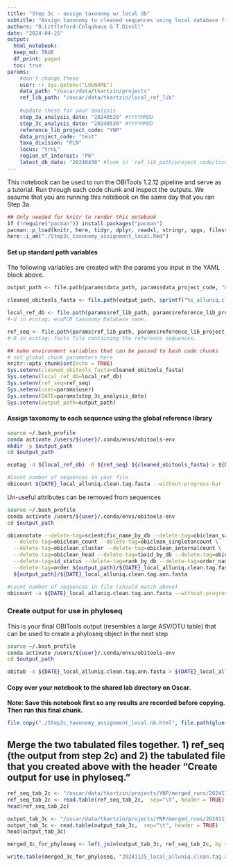 ```yaml
---
title: "Step 3c - assign taxonomy w/ local db"
subtitle: "Assign taxonomy to cleaned sequences using local database file."
authors: "B.Littleford-Colquhoun & T.Divoll"
date: "2024-04-25"
output: 
  html_notebook:
  keep_md: TRUE
  df_print: paged
  toc: true
params:
    #don't change these
    user: !r Sys.getenv("LOGNAME")
    data_path: "/oscar/data/tkartzin/projects"
    ref_lib_path: "/oscar/data/tkartzin/local_ref_lib"
  
    #update these for your analysis
    step_3a_analysis_date: "20240529" #YYYYMMDD
    step_3c_analysis_date: "20240530" #YYYYMMDD
    reference_lib_project_code: "YNP"
    data_project_code: "test"
    taxa_division: "PLN"
    locus: "trnL"
    region_of_interest: "P6"
    latest_db_date: "20240430" #look in `ref_lib_path/project_code/locus/region_of_interest` for the most recent local reference library you want to use
---
```


This notebook can be used to run the OBITools 1.2.12 pipeline and serve as a tutorial. Run through each code chunk and inspect the outputs. We assume that you are running this notebook on the same day that you ran Step 3a.

```r
## Only needed for knitr to render this notebook
if (!require("pacman")) install.packages("pacman")
pacman::p_load(knitr, here, tidyr, dplyr, readxl, stringr, spgs, filesstrings)
here::i_am("./Step3c_taxonomy_assignment_local.Rmd")
```

#### Set up standard path variables
The following variables are created with the params you input in the YAML block above.
```r
output_path <- file.path(params$data_path, params$data_project_code, "merged_runs", sprintf("%s_%s", params$step_3a_analysis_date, params$user))

cleaned_obitools_fasta <- file.path(output_path, sprintf("%s_alluniq.clean.fasta", params$step_3a_analysis_date))

local_ref_db <- file.path(params$ref_lib_path, params$reference_lib_project_code, params$locus, params$region_of_interest, params$latest_db_date, sprintf("formatdb_%s_%s", params$reference_lib_project_code, params$locus), sprintf("%s_%s_%s", params$reference_lib_project_code, params$locus, params$latest_db_date)) 
#-d in ecotag; ecoPCR taxonomy Database name.

ref_seq <- file.path(params$ref_lib_path, params$reference_lib_project_code, params$locus, params$region_of_interest, params$latest_db_date, sprintf("%s%s_completeDB_%s.fasta", params$reference_lib_project_code, params$region_of_interest, params$latest_db_date)) 
#-R in ecotag; fasta file containing the reference sequences.
```

```r
## make environment variables that can be passed to bash code chunks
# set global chunk parameters here
knitr::opts_chunk$set(echo = TRUE)
Sys.setenv(cleaned_obitools_fasta=cleaned_obitools_fasta)
Sys.setenv(local_ref_db=local_ref_db)
Sys.setenv(ref_seq=ref_seq)
Sys.setenv(user=params$user)
Sys.setenv(DATE=params$step_3c_analysis_date)
Sys.setenv(output_path=output_path)
```

#### Assign taxonomy to each sequence using the global reference library
```bash
source ~/.bash_profile
conda activate /users/${user}/.conda/envs/obitools-env
mkdir -p $output_path
cd $output_path

ecotag -d ${local_ref_db} -R ${ref_seq} ${cleaned_obitools_fasta} > ${DATE}_local_alluniq.clean.tag.fasta

#Count number of sequences in your file
obicount ${DATE}_local_alluniq.clean.tag.fasta --without-progress-bar
```

Un-useful attributes can be removed from sequences
```bash
source ~/.bash_profile
conda activate /users/${user}/.conda/envs/obitools-env
cd $output_path

obiannotate --delete-tag=scientific_name_by_db --delete-tag=obiclean_samplecount \
  --delete-tag=obiclean_count --delete-tag=obiclean_singletoncount \
  --delete-tag=obiclean_cluster --delete-tag=obiclean_internalcount \
  --delete-tag=obiclean_head --delete-tag=taxid_by_db --delete-tag=obiclean_headcount \
  --delete-tag=id_status --delete-tag=rank_by_db --delete-tag=order_name \
  --delete-tag=order ${output_path}/${DATE}_local_alluniq.clean.tag.fasta > \
  ${output_path}/${DATE}_local_alluniq.clean.tag.ann.fasta

#count number of sequences in file (should match above)
obicount -a ${DATE}_local_alluniq.clean.tag.ann.fasta --without-progress-bar
```

### Create output for use in phyloseq
This is your final OBITools output (resembles a large ASV/OTU table) that can be used to create a phyloseq object in the next step
```bash
source ~/.bash_profile
conda activate /users/${user}/.conda/envs/obitools-env
cd $output_path

obitab -o ${DATE}_local_alluniq.clean.tag.ann.fasta > ${DATE}_local_alluniq.clean.tag.ann.tab
```

#### Copy over your notebook to the shared lab directory on Oscar.

**Note: Save this notebook first so any results are recorded before copying. Then run this final chunk.**
```r
file.copy("./Step3c_taxonomy_assignment_local.nb.html", file.path(glue("{output_path}/Step3c_taxonomy_assignment_local.nb.html")), overwrite = TRUE)
```

## Merge the two tabulated files together. 1) ref_seq (the output from step 2c) and 2) the tabulated file that you created above with the header "Create output for use in phyloseq." 
```r
ref_seq_tab_2c <- "/oscar/data/tkartzin/projects/YNP/merged_runs/20241119_hhoff/20241120_ref_seq.tab"
ref_seq_tab_2c <- read.table(ref_seq_tab_2c,  sep="\t", header = TRUE)
head(ref_seq_tab_2c)

output_tab_3c <- "/oscar/data/tkartzin/projects/YNP/merged_runs/20241119_hhoff/20241120_local_alluniq.clean.tag.ann.tab"
output_tab_3c <- read.table(output_tab_3c,  sep="\t", header = TRUE)
head(output_tab_3c)

merged_3c_for_phyloseq <- left_join(output_tab_3c, ref_seq_tab_2c, by = "sequence")

write.table(merged_3c_for_phyloseq, "20241125_local_alluniq.clean.tag.ann.tab.headers")
```



